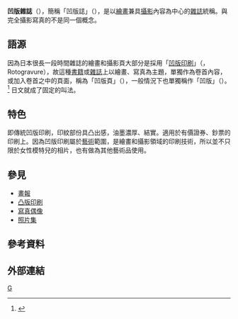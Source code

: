 {{Japanese|japanese=グラビア雑誌|kana=グラビアざっし|romaji=Gurabia Zasshi}}

'''凹版雜誌'''（{{Lang-ja|グラビア雑誌}}），簡稱「凹版誌」（{{lang|ja|グラビア誌}}），是以[[繪畫|繪畫]]兼具[[攝影|攝影]]內容為中心的[[雜誌|雜誌]]統稱。與完全攝影寫真的{{link-ja|寫真雜誌 (寫真)|写真週刊誌|寫真雜誌}}不是同一個概念。

==語源==
因為日本很長一段時間雜誌的繪畫和攝影頁大部分是採用「[[凹版印刷|凹版印刷]]」（{{lang|ja|グラビア印刷}}，Rotogravure），故這種[[書籍|書籍]]或[[雜誌|雜誌]]上以繪畫、寫真為主題，單獨作為卷首內容，或加入卷首之中的頁面，稱為「凹版頁」（{{lang|ja|グラビアページ}}），一般情況下也單獨稱作「凹版」（{{lang|ja|グラビア}}）。
<ref>{{cite web|author=小學館|url=http://kotobank.jp/word/%E3%82%B0%E3%83%A9%E3%83%93%E3%82%A2%E9%9B%91%E8%AA%8C|script-title=ja:グラビア雑誌 とは|accessdate=2013-12-28|work={{lang|ja|デジタル大辞泉の解説}}|publisher={{lang|ja|コトバンク}}|language=ja|archive-date=2013-12-30|archive-url=https://web.archive.org/web/20131230233643/http://kotobank.jp/word/%E3%82%B0%E3%83%A9%E3%83%93%E3%82%A2%E9%9B%91%E8%AA%8C|dead-url=no}}</ref> 日文{{lang|ja|'''グラビア雑誌'''}}就成了固定的叫法。

==特色==
即傳統凹版印刷，印紋部份具凸出感，油墨濃厚、結實。適用於有價證券、鈔票的印刷上。因為凹版印刷屬於[[藝術|藝術]]範圍，是繪畫和攝影領域的印刷技術，所以並不只限於女性模特兒的相片，也有做為其他藝術品使用。

==參見==
*[[畫報|畫報]]
*[[凸版印刷|凸版印刷]]
*[[寫真偶像|寫真偶像]]
*[[照片集|照片集]]

==參考資料==
{{Reflist}}

== 外部連結 ==
[[Category:雜誌|G]]
{{Book-stub}}